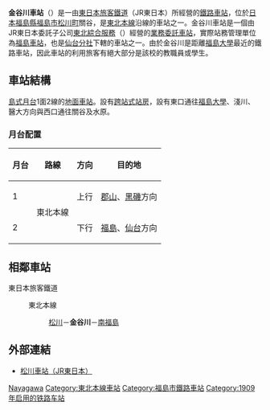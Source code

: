 {{NoteTA|1 = zh:金谷川車站; zh-cn:金谷川站; zh-tw:金谷川車站; zh-hk:金谷川站; }}
{{日本車站資訊
|公司色       = green
|文字色     = 
|站名       = 金谷川站
|圖片       = JREast-Tohoku-main-line-Kanayagawa-station-building-20151016-113050.jpg
|pxl       = 
|圖片說明   = 站舍（2015年10月16日）
|日文原名   = 金谷川
|平假名   = かなやがわ
|羅馬拼音   = Kanayagawa
|副站名     = 福島大學前
|電報略號   = カヤ
|前一站     = [[松川站_(日本)|松川]]
|前一站距離     = 4.5
|後一站距離     = 5.4
|後一站     = [[南福島站|南福島]]
|所屬公司 = [[東日本旅客鐵道|東日本旅客鐵道]]（JR東日本）
|所屬路線   = {{Color|mediumseagreen|■}}[[東北本線|東北本線]]
|距離     = 264.0
|起點站     = [[東京站|東京]]
|所在地     = [[福島縣|福島縣]][[福島市|福島市]]{{link-ja|松川町關谷|松川町関谷}}字坂下30
|車站構造     = [[地面車站|地面車站]]（[[跨站式站房|跨站式站房]]）
|月台配置     = 1面2線
|啟用年月日 = 1909年（[[明治|明治]]42年）10月18日
|乘客人數   = 2,899
|統計年度   = 2015年
|備註       = 業務委託站<br/>設有[[綠窗口|綠窗口]]
}}
'''金谷川車站'''（{{jpn|j=金谷川駅|hg=かなやがわえき|rm=Kanayagawa eki|f=y}}）是一由[[東日本旅客鐵道|東日本旅客鐵道]]（JR東日本）所經營的[[鐵路車站|鐵路車站]]，位於[[日本|日本]][[福島縣|福島縣]][[福島市|福島市]][[松川町_(福島市)|松川町]]關谷，是[[東北本線|東北本線]]沿線的車站之一。金谷川車站是一個由JR東日本委託子公司[[東北綜合服務|東北綜合服務]]（{{lang|ja|東北総合サービス}}）經營的[[業務委託車站|業務委託車站]]，實際站務管理單位為[[福島車站_(福島縣)|福島車站]]，也是[[東日本旅客鐵道仙台分社|仙台分社]]下轄的車站之一。由於金谷川是距離[[福島大學|福島大學]]最近的鐵路車站，因此車站的利用旅客有絕大部分是該校的教職員或學生。

== 車站結構 ==
[[島式月台|島式月台]]1面2線的[[地面車站|地面車站]]。設有[[跨站式站房|跨站式站房]]，設有東口通往[[福島大學|福島大學]]、淺川、醫大方向與西口通往關谷及水原。
=== 月台配置 ===
{| rules="rows" class="wikitable"
!月台<!-- 事業者側による呼称 --->!!路線!!方向!!目的地
|-
! 1
|rowspan=2|{{Color|mediumseagreen|■}}東北本線
| style="text-align:center" | 上行
|[[郡山站_(福島縣)|郡山]]、[[黑磯站|黑磯]]方向
|-
! 2
| style="text-align:center" | 下行
|[[福島站_(福島縣)|福島]]、[[仙台站|仙台]]方向
|}
== 相鄰車站 ==
; 東日本旅客鐵道
: {{Color|mediumseagreen|■}}東北本線
:: [[松川站_(日本)|松川]]－'''金谷川'''－[[南福島站|南福島]]

== 外部連結 ==
* {{ja}}[http://www.jreast.co.jp/estation/station/info.aspx?StationCd=464 松川車站（JR東日本）] {{Wayback|url=http://www.jreast.co.jp/estation/station/info.aspx?StationCd=464 |date=20090227153426 }}

{{東北本線}}


{{DEFAULTSORT:Kanayagawa}}
[[Category:日本鐵路車站_Ka|Nayagawa]]
[[Category:東北本線車站|Category:東北本線車站]]
[[Category:福島市鐵路車站|Category:福島市鐵路車站]]
[[Category:1909年启用的铁路车站|Category:1909年启用的铁路车站]]